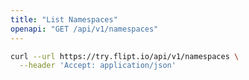 ```yaml
---
title: "List Namespaces"
openapi: "GET /api/v1/namespaces"
---
```


<RequestExample>

```bash
curl --url https://try.flipt.io/api/v1/namespaces \
  --header 'Accept: application/json'
```

</RequestExample>
